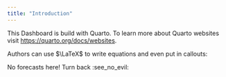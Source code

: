 ```yaml
---
title: "Introduction"
---
```


This Dashboard is build with Quarto. 
To learn more about Quarto websites visit <https://quarto.org/docs/websites>.

Authors can use $\LaTeX$ to write equations and even put in callouts:

:::{.callout-note}

No forecasts here! Turn back :see_no_evil:

:::



